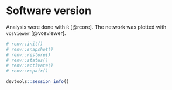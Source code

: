 
# Software version {#software-version}

Analysis were done with `R` [@rcore]. The network was plotted with `vosViewer` [@vosviewer].

```r
# renv::init()
# renv::snapshot()
# renv::restore()
# renv::status()
# renv::activate()
# renv::repair()

devtools::session_info()
```

